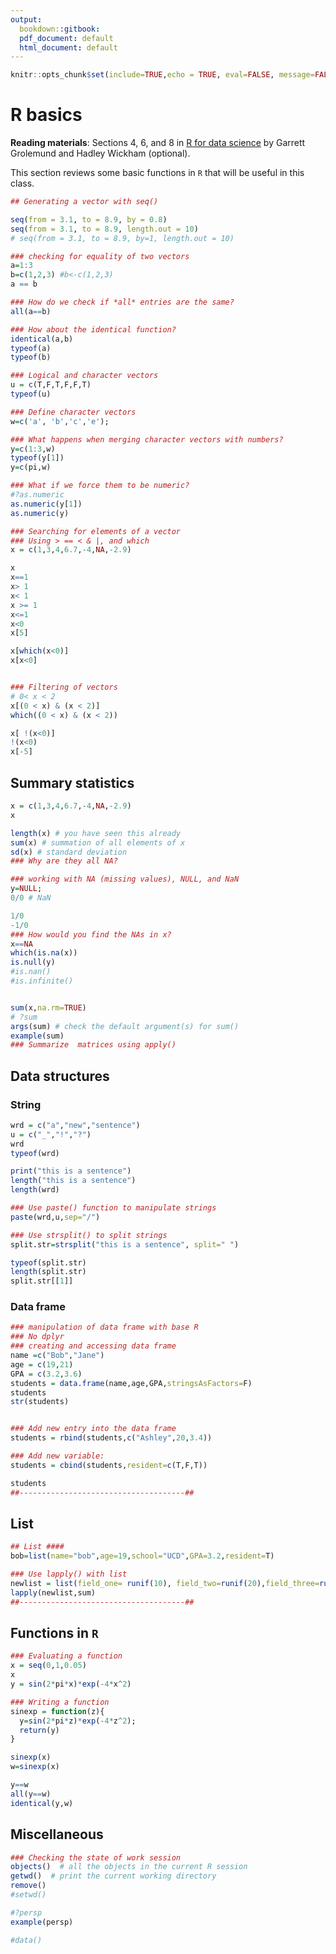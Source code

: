 ```yaml
---
output:
  bookdown::gitbook:
  pdf_document: default
  html_document: default
---
```


```r
knitr::opts_chunk$set(include=TRUE,echo = TRUE, eval=FALSE, message=FALSE,warning=FALSE)
```

# R basics  {#ch:RBasics}

<b>Reading materials</b>: Sections 4, 6, and 8 in [R for data science](https://r4ds.had.co.nz/index.html) by Garrett Grolemund and Hadley Wickham (optional).

This section reviews some basic functions in `R` that will be useful in this class.

```r

## Generating a vector with seq()

seq(from = 3.1, to = 8.9, by = 0.8)
seq(from = 3.1, to = 8.9, length.out = 10)
# seq(from = 3.1, to = 8.9, by=1, length.out = 10)

### checking for equality of two vectors
a=1:3
b=c(1,2,3) #b<-c(1,2,3)
a == b

### How do we check if *all* entries are the same?
all(a==b)

### How about the identical function?
identical(a,b)
typeof(a)
typeof(b)

### Logical and character vectors
u = c(T,F,T,F,F,T)
typeof(u)

### Define character vectors
w=c('a', 'b','c','e');

### What happens when merging character vectors with numbers?
y=c(1:3,w)
typeof(y[1])
y=c(pi,w)

### What if we force them to be numeric?
#?as.numeric
as.numeric(y[1])
as.numeric(y)

### Searching for elements of a vector
### Using > == < & |, and which
x = c(1,3,4,6.7,-4,NA,-2.9)

x
x==1
x> 1
x< 1
x >= 1
x<=1
x<0
x[5]

x[which(x<0)]
x[x<0]


### Filtering of vectors
# 0< x < 2
x[(0 < x) & (x < 2)]
which((0 < x) & (x < 2))

x[ !(x<0)]
!(x<0)
x[-5]


```


## Summary statistics

```r
x = c(1,3,4,6.7,-4,NA,-2.9)
x

length(x) # you have seen this already
sum(x) # summation of all elements of x
sd(x) # standard deviation
### Why are they all NA?

### working with NA (missing values), NULL, and NaN
y=NULL;
0/0 # NaN

1/0
-1/0
### How would you find the NAs in x?
x==NA
which(is.na(x))
is.null(y)
#is.nan()
#is.infinite()


sum(x,na.rm=TRUE)
# ?sum
args(sum) # check the default argument(s) for sum()
example(sum)
### Summarize  matrices using apply()
```

## Data structures

### String
```r

wrd = c("a","new","sentence")
u = c("_","!","?")
wrd
typeof(wrd)

print("this is a sentence")
length("this is a sentence")
length(wrd)

### Use paste() function to manipulate strings
paste(wrd,u,sep="/")

### Use strsplit() to split strings
split.str=strsplit("this is a sentence", split=" ")

typeof(split.str)
length(split.str)
split.str[[1]]
```

### Data frame


```r
### manipulation of data frame with base R
### No dplyr
### creating and accessing data frame
name =c("Bob","Jane")
age = c(19,21)
GPA = c(3.2,3.6)
students = data.frame(name,age,GPA,stringsAsFactors=F)
students
str(students)


### Add new entry into the data frame
students = rbind(students,c("Ashley",20,3.4))

### Add new variable:
students = cbind(students,resident=c(T,F,T))

students
##-------------------------------------##
```

## List

```r
## List ####
bob=list(name="bob",age=19,school="UCD",GPA=3.2,resident=T)

### Use lapply() with list
newlist = list(field_one= runif(10), field_two=runif(20),field_three=runif(50) );
lapply(newlist,sum)
##-------------------------------------##

```

## Functions in `R`

```r
### Evaluating a function
x = seq(0,1,0.05)
x
y = sin(2*pi*x)*exp(-4*x^2)

### Writing a function
sinexp = function(z){
  y=sin(2*pi*z)*exp(-4*z^2);
  return(y)
}

sinexp(x)
w=sinexp(x)

y==w
all(y==w)
identical(y,w)
```

## Miscellaneous

```r
### Checking the state of work session
objects()  # all the objects in the current R session
getwd()  # print the current working directory
remove()
#setwd()

#?persp
example(persp)

#data()
```
